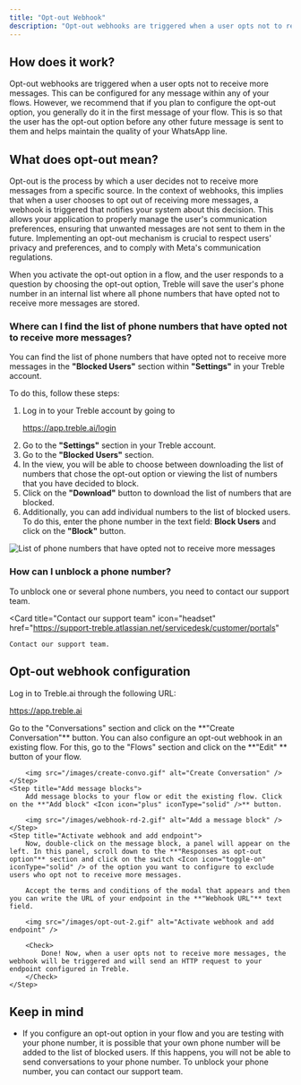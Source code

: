 ```yaml
---
title: "Opt-out Webhook"
description: "Opt-out webhooks are triggered when a user opts not to receive more messages. Learn how to configure them in this article."
---
```


## How does it work?

Opt-out webhooks are triggered when a user opts not to receive more messages. This can be configured for any message within any of your flows. However, we recommend that if you plan to configure the opt-out option, you generally do it in the first message of your flow. This is so that the user has the opt-out option before any other future message is sent to them and helps maintain the quality of your WhatsApp line.

## What does opt-out mean?

Opt-out is the process by which a user decides not to receive more messages from a specific source. In the context of webhooks, this implies that when a user chooses to opt out of receiving more messages, a webhook is triggered that notifies your system about this decision. This allows your application to properly manage the user's communication preferences, ensuring that unwanted messages are not sent to them in the future. Implementing an opt-out mechanism is crucial to respect users' privacy and preferences, and to comply with Meta's communication regulations.

When you activate the opt-out option in a flow, and the user responds to a question by choosing the opt-out option, Treble will save the user's phone number in an internal list where all phone numbers that have opted not to receive more messages are stored.

### Where can I find the list of phone numbers that have opted not to receive more messages?

You can find the list of phone numbers that have opted not to receive more messages in the **"Blocked Users"** section within **"Settings"** in your Treble account.

To do this, follow these steps:

1. Log in to your Treble account by going to <a class="article-link" href="https://app.treble.ai/login"><p>https://app.treble.ai/login</p><Icon icon="arrow-up-right-from-square" iconType="solid" /></a>
2. Go to the **"Settings"** section in your Treble account.
3. Go to the **"Blocked Users"** section.
4. In the view, you will be able to choose between downloading the list of numbers that chose the opt-out option or viewing the list of numbers that you have decided to block.
5. Click on the **"Download"** button to download the list of numbers that are blocked.
6. Additionally, you can add individual numbers to the list of blocked users. To do this, enter the phone number in the text field: **Block Users** and click on the **"Block"** button.

<img src="/images/opt-out-1.gif" alt="List of phone numbers that have opted not to receive more messages" />

### How can I unblock a phone number?

To unblock one or several phone numbers, you need to contact our support team.

<Card 
    title="Contact our support team" 
    icon="headset"
    href="https://support-treble.atlassian.net/servicedesk/customer/portals"
>
    Contact our support team.
</Card>

## Opt-out webhook configuration

<Steps>
    <Step title="Log in to Treble.ai">
        Log in to Treble.ai through the following URL: <a class="article-link" href="https://app.treble.ai"><p>https://app.treble.ai</p><Icon icon="arrow-up-right-from-square" iconType="solid" /></a>
    </Step>
    <Step title="Create a flow">
        Go to the "Conversations" section and click on the **"Create Conversation"** button. You can also configure an opt-out webhook in an existing flow. For this, go to the "Flows" section and click on the **"Edit" <Icon icon="pencil" iconType="solid" />** button of your flow.

        <img src="/images/create-convo.gif" alt="Create Conversation" />
    </Step>
    <Step title="Add message blocks">
        Add message blocks to your flow or edit the existing flow. Click on the **"Add block" <Icon icon="plus" iconType="solid" />** button.

        <img src="/images/webhook-rd-2.gif" alt="Add a message block" />
    </Step>
    <Step title="Activate webhook and add endpoint">
        Now, double-click on the message block, a panel will appear on the left. In this panel, scroll down to the **"Responses as opt-out option"** section and click on the switch <Icon icon="toggle-on" iconType="solid" /> of the option you want to configure to exclude users who opt not to receive more messages.

        Accept the terms and conditions of the modal that appears and then you can write the URL of your endpoint in the **"Webhook URL"** text field.

        <img src="/images/opt-out-2.gif" alt="Activate webhook and add endpoint" />

        <Check>
            Done! Now, when a user opts not to receive more messages, the webhook will be triggered and will send an HTTP request to your endpoint configured in Treble.
        </Check>
    </Step>
</Steps>

## Keep in mind

- If you configure an opt-out option in your flow and you are testing with your phone number, it is possible that your own phone number will be added to the list of blocked users. If this happens, you will not be able to send conversations to your phone number. To unblock your phone number, you can contact our support team. 